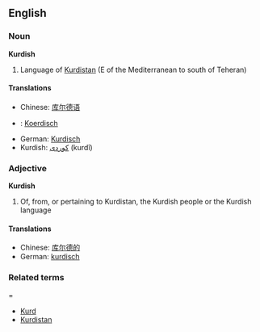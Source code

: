 ==English==
===Noun===
'''Kurdish'''

# Language of [[Kurdistan]] (E of the Mediterranean to south of Teheran)

====Translations====
*Chinese: [[库尔德语]]
*{{nl}}: [[Koerdisch]]
*German: [[Kurdisch]]
*Kurdish: [[کوردی]] (kurdî)

===Adjective===
'''Kurdish'''

# Of, from, or pertaining to Kurdistan, the Kurdish people or the Kurdish language

====Translations====
*Chinese: [[库尔德的]]
*German: [[kurdisch]]

===Related terms====
*[[Kurd]]
*[[Kurdistan]]
